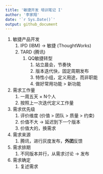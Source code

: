 ```yaml
---
title: '敏捷开发 培训笔记 I'
author: '李家翔'
date: '`r Sys.Date()`'
output: github_document
---
```


1. 敏捷产品开发
    1. IPD (IBM) -> 敏捷 (ThoughtWorks)
    1. TARD (腾讯)
        1. QQ敏捷转型
            1. 站立晨会，节奏快
            1. 版本迭代快，固定周期发布
            1. 特性小组，定义用途，而非职能
            1. 做好常用功能 > 新功能
1. 需求工作量
    1. 一周五天 $\times$ N个人
    1. 按照上一次迭代定义工作量
1. 需求优先级
    1. 评价维度 (价值 > 团队 > 质量 > 约束)
    1. 价值不大 -> 延迟到下一个版本
    1. 价值大的，换需求
1. 需求来源
    1. 腾讯，进行灰度发布，**外团**反馈
1. 需求排期
    1. 不同版本并行，从需求讨论 -> 发布
1. 需求确定
    1. 复述需求

